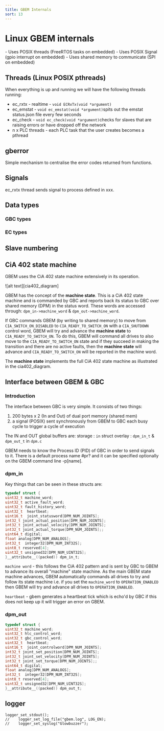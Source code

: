 ```yaml
---
title: GBEM Internals
sort: 13
---
```


# Linux GBEM internals
<Tldr>
    - Uses POSIX threads (FreeRTOS tasks on embedded)
    - Uses POSIX Signal (gpio interrupt on embedded)
    - Uses shared memory to communicate (SPI on embedded)
</Tldr>


## Threads (Linux POSIX pthreads)

When everything is up and running we will have the following threads running:

* ec_rxtx - realtime - `void ECRxTx(void *argument)` 
* ec_emstat - `void ec_emstat(void *argument)`spits out the emstat status.json file every few seconds 
* ec_check - `void ec_check(void *argument)`checks for slaves that are raising errors or have dropped off the network
* n x PLC threads - each PLC task that the user creates becomes a pthread 



## gberror

Simple mechanism to centralise the error codes returned from functions.

## Signals

ec_rxtx thread sends signal to process defined in xxx.

## Data types

### GBC types

### EC types


## Slave numbering

## CiA 402 state machine

GBEM uses the CiA 402 state machine extensively in its operation.

![alt text][cia402_diagram]


GBEM has the concept of the **machine state**. This is a CiA 402 state machine and is commanded by GBC and reports back its status to GBC over shared memory (DPM) in the status word. These words are accessed through:
`dpm_in->machine_word` & `dpm_out->machine_word`.

If GBC commands GBEM (by writing to shared memory) to move from `CIA_SWITCH_ON_DISABLED` to `CIA_READY_TO_SWITCH_ON`
with a `CIA_SHUTDOWN` control word, GBEM will try and advance the **machine state** to `CIA_READY_TO_SWITCH_ON`. To do this, GBEM will command all drives to also move to the `CIA_READY_TO_SWITCH_ON` state and if they succeed in making the transition and there are no active faults, then the **machine state** will advance and `CIA_READY_TO_SWITCH_ON` will be reported in the machine word.

The **machine state** implements the full CiA 402 state machine as illustrated in the cia402_diagram.

## Interface between GBEM & GBC

### Introduction

The interface between GBC is very simple. It consists of two things:

1. 200 bytes x 2 (In and Out) of dual port memory (shared mem)
1. a signal (POSIX) sent synchronously from GBEM to GBC each busy cycle to trigger a cycle of execution

The IN and OUT global buffers are:
storage : `in`
struct overlay : `dpm_in_t` & `dpm_out_t` in `dpm.c`

GBEM needs to know the Process ID (PID) of GBC in order to send signals to it. There is a default process name #pr? and it can be specified optionally on the GBEM command line -p[name].

### dpm_in

Key things that can be seen in these structs are:

```c
typedef struct {
uint32_t machine_word;
uint32_t active_fault_word;
uint32_t fault_history_word;
uint32_t  heartbeat;
uint16_t  joint_statusword[DPM_NUM_JOINTS];
int32_t joint_actual_position[DPM_NUM_JOINTS];
int32_t joint_actual_velocity[DPM_NUM_JOINTS];
int32_t joint_actual_torque[DPM_NUM_JOINTS];;
uint64_t digital;
float analog[DPM_NUM_ANALOGS];
int32_t  integer32[DPM_NUM_INT32S];
uint8_t reserved[4];
uint32_t unsigned32[DPM_NUM_UINT32S];
}__attribute__((packed)) dpm_in_t;
```

`machine word` - this follows the CiA 402 pattern and is sent by GBC to GBEM to advance its overall "machine" state machine. As the main GBEM state machine advances, GBEM automatically commands all drives to try and follow its state machine i.e. if you set the `machine_word` to `OPERATION_ENABLED` then GBEM will try and advance all drives to `OPERATION_ENABLED`.

`heartbeat` - gbem generates a heartbeat tick which is echo'd by GBC if this does not keep up it will trigger an error on GBEM.

### dpm_out

```c
typedef struct {
uint32_t machine_word;
uint32_t hlc_control_word;
uint32_t gbc_control_word;
uint32_t  heartbeat;
uint16_t  joint_controlword[DPM_NUM_JOINTS];
int32_t joint_set_position[DPM_NUM_JOINTS];
int32_t joint_set_velocity[DPM_NUM_JOINTS];
int32_t joint_set_torque[DPM_NUM_JOINTS];;
uint64_t digital;
float analog[DPM_NUM_ANALOGS];
int32_t  integer32[DPM_NUM_INT32S];
uint8_t reserved[4];
uint32_t unsigned32[DPM_NUM_UINT32S];
}__attribute__((packed)) dpm_out_t;
```





## logger

```
logger_set_stdout();
//    logger_set_log_file("gbem.log", LOG_EN);
//    logger_set_syslog("Glowbuzzer");
```





